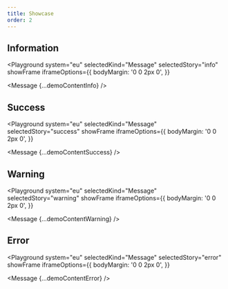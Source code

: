 ```yaml
---
title: Showcase
order: 2
---
```




## Information

<Playground
  system="eu"
  selectedKind="Message"
  selectedStory="info"
  showFrame
  iframeOptions={{
    bodyMargin: '0 0 2px 0',
  }}
>
  <Message {...demoContentInfo} />
</Playground>

## Success

<Playground
  system="eu"
  selectedKind="Message"
  selectedStory="success"
  showFrame
  iframeOptions={{
    bodyMargin: '0 0 2px 0',
  }}
>
  <Message {...demoContentSuccess} />
</Playground>

## Warning

<Playground
  system="eu"
  selectedKind="Message"
  selectedStory="warning"
  showFrame
  iframeOptions={{
    bodyMargin: '0 0 2px 0',
  }}
>
  <Message {...demoContentWarning} />
</Playground>

## Error

<Playground
  system="eu"
  selectedKind="Message"
  selectedStory="error"
  showFrame
  iframeOptions={{
    bodyMargin: '0 0 2px 0',
  }}
>
  <Message {...demoContentError} />
</Playground>
